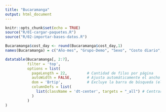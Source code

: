 ```yaml
---
title: "Bucaramanga"
output: html_document
---
```


```r
knitr::opts_chunk$set(echo = TRUE)
source("R/01-cargar-paquetes.R")
source("R/02-importar-bases-datos.R")

```

```r
Bucaramanga$cost_day <- round(Bucaramanga$cost_day,1)
names(Bucaramanga) = c("Año-mes", "Grupo-Demo", "Sexo", "Costo diario", "Dieta", "Mes", "Año")

datatable(Bucaramanga[, 2:7], 
          filter = 'top', 
          options = list(
            pageLength = 22,         # Cantidad de filas por página
            autoWidth = FALSE,       # Ajusta automáticamente el ancho de las columnas
            dom = 'Brtip',           # Excluye la barra de búsqueda (elimina 'f')
            columnDefs = list(
              list(className = 'dt-center', targets = "_all") # Centrar el contenido
            )
          )
)

```

